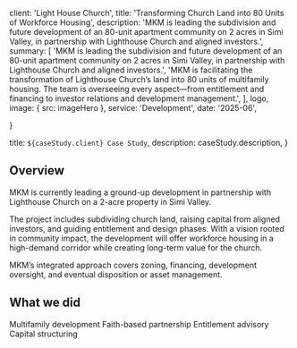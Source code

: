 

  client: 'Light House Church',
  title: 'Transforming Church Land into 80 Units of Workforce Housing',
  description:
    'MKM is leading the subdivision and future development of an 80-unit apartment community on 2 acres in Simi Valley, in partnership with Lighthouse Church and aligned investors.',
  summary: [
    'MKM is leading the subdivision and future development of an 80-unit apartment community on 2 acres in Simi Valley, in partnership with Lighthouse Church and aligned investors.',
    'MKM is facilitating the transformation of Lighthouse Church’s land into 80 units of multifamily housing. The team is overseeing every aspect—from entitlement and financing to investor relations and development management.',
  ],
  logo,
  image: { src: imageHero },
  service: 'Development',
    date: '2025-06',

}

  title: `${caseStudy.client} Case Study`,
  description: caseStudy.description,
}

## Overview

MKM is currently leading a ground-up development in partnership with Lighthouse Church on a 2-acre property in Simi Valley. 

The project includes subdividing church land, raising capital from aligned investors, and guiding entitlement and design phases. With a vision rooted in community impact, the development will offer workforce housing in a high-demand corridor while creating long-term value for the church. 

MKM’s integrated approach covers zoning, financing, development oversight, and eventual disposition or asset management.
## What we did

<TagList>
  <TagListItem>Multifamily development</TagListItem>
  <TagListItem>Faith-based partnership</TagListItem>
  <TagListItem>Entitlement advisory</TagListItem>
  <TagListItem>Capital structuring</TagListItem>
</TagList>

<StatList>
  <StatListItem value="80 units" label="Planned residential units" />
  <StatListItem value="2 acres" label="Development site" />
  <StatListItem value="2030" label="Projected delivery" />
  <StatListItem value="3" label="Equity & financing partners" />
</StatList>